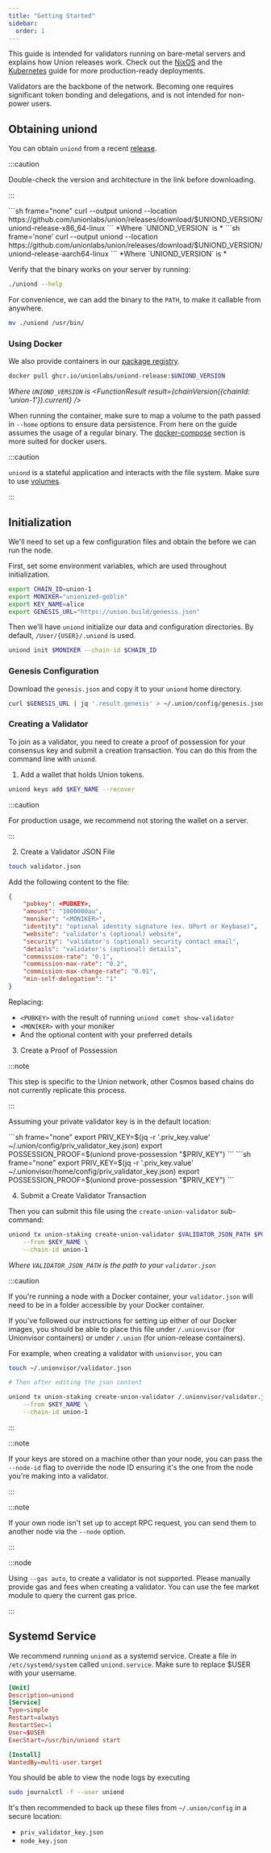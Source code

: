 ```yaml
---
title: "Getting Started"
sidebar:
  order: 1
---
```



This guide is intended for validators running on bare-metal servers and explains how Union releases work. Check out the [NixOS](/infrastructure/node-operators/nixos/) and the [Kubernetes](/infrastructure/node-operators/kubernetes/) guide for more production-ready deployments.

Validators are the backbone of the network. Becoming one requires significant token bonding and delegations, and is not intended for non-power users.

## Obtaining uniond

You can obtain `uniond` from a recent [release](https://github.com/unionlabs/union/releases/latest).

:::caution

Double-check the version and architecture in the link before downloading.

:::

<Tabs syncKey="uniond-release">
  <TabItem label="x86_64-linux">
    ```sh frame="none"
    curl --output uniond --location https://github.com/unionlabs/union/releases/download/$UNIOND_VERSION/uniond-release-x86_64-linux
    ```
    *Where `UNIOND_VERSION` is <FunctionResult result={chainVersion({chainId: 'union-1'}).current} />*

  </TabItem>
  <TabItem label='aarch64-linux'>
    ```sh frame='none'
    curl --output uniond --location https://github.com/unionlabs/union/releases/download/$UNIOND_VERSION/uniond-release-aarch64-linux
    ```
    *Where `UNIOND_VERSION` is <FunctionResult result={chainVersion({chainId: 'union-1'}).current} />*

  </TabItem>
</Tabs>

Verify that the binary works on your server by running:

```sh frame="none"
./uniond --help
```

For convenience, we can add the binary to the `PATH`, to make it callable from anywhere.

```sh frame="none"
mv ./uniond /usr/bin/
```

### Using Docker

We also provide containers in our [package registry](https://github.com/orgs/unionlabs/packages/container/package/uniond-release).

```sh frame="none"
docker pull ghcr.io/unionlabs/uniond-release:$UNIOND_VERSION
```

_Where `UNIOND_VERSION` is <FunctionResult result={chainVersion({chainId: 'union-1'}).current} />_

When running the container, make sure to map a volume to the path passed in `--home` options to ensure data persistence. From here on the guide assumes the usage of a regular binary. The [docker-compose](/infrastructure/node-operators/docker-compose/) section is more suited for docker users.

:::caution

`uniond` is a stateful application and interacts with the file system. Make sure to use [volumes](https://docs.docker.com/storage/volumes/).

:::

## Initialization

We'll need to set up a few configuration files and obtain the <DownloadFile filepath="/genesis.json" filename="genesis.json" /> before we can run the node.

First, set some environment variables, which are used throughout initialization.

```sh title="env.sh"
export CHAIN_ID=union-1
export MONIKER="unionized-goblin"
export KEY_NAME=alice
export GENESIS_URL="https://union.build/genesis.json"
```

Then we'll have `uniond` initialize our data and configuration directories. By default, `/User/{USER}/.uniond` is used.

```sh frame="none"
uniond init $MONIKER --chain-id $CHAIN_ID
```

### Genesis Configuration

Download the `genesis.json` and copy it to your `uniond` home directory.

```sh frame="none"
curl $GENESIS_URL | jq '.result.genesis' > ~/.union/config/genesis.json
```

### Creating a Validator

To join as a validator, you need to create a proof of possession for your consensus key and submit a creation transaction. You can do this from the command line with `uniond`.

1) Add a wallet that holds Union tokens.

```sh frame="none"
uniond keys add $KEY_NAME --recover
```

:::caution

For production usage, we recommend not storing the wallet on a server.

:::

2) Create a Validator JSON File

```sh frame="none"
touch validator.json
```

Add the following content to the file:

```json title="validator.json"
{
	"pubkey": <PUBKEY>,
	"amount": "1000000au",
	"moniker": "<MONIKER>",
	"identity": "optional identity signature (ex. UPort or Keybase)",
	"website": "validator's (optional) website",
	"security": "validator's (optional) security contact email",
	"details": "validator's (optional) details",
	"commission-rate": "0.1",
	"commission-max-rate": "0.2",
	"commission-max-change-rate": "0.01",
	"min-self-delegation": "1"
}
```

Replacing:

- `<PUBKEY>` with the result of running `uniond comet show-validator`
- `<MONIKER>` with your moniker
- And the optional content with your preferred details

3) Create a Proof of Possession

:::note

This step is specific to the Union network, other Cosmos based chains do not currently replicate this process.

:::

Assuming your private validator key is in the default location:

<Tabs>
  <TabItem label='uniond-release'>
    ```sh frame="none"
	export PRIV_KEY=$(jq -r '.priv_key.value' ~/.union/config/priv_validator_key.json)
	export POSSESSION_PROOF=$(uniond prove-possession "$PRIV_KEY")
	```
  </TabItem>
  <TabItem label='Unionvisor'>
    ```sh frame="none"
	export PRIV_KEY=$(jq -r '.priv_key.value' ~/.unionvisor/home/config/priv_validator_key.json)
	export POSSESSION_PROOF=$(uniond prove-possession "$PRIV_KEY")
	```
  </TabItem>
</Tabs>

4) Submit a Create Validator Transaction

Then you can submit this file using the `create-union-validator` sub-command:

```sh frame="none"
uniond tx union-staking create-union-validator $VALIDATOR_JSON_PATH $POSSESSION_PROOF \
	--from $KEY_NAME \
	--chain-id union-1
```

_Where `VALIDATOR_JSON_PATH` is the path to your `validator.json`_

:::caution

If you're running a node with a Docker container, your `validator.json` will need to be in a folder accessible by your Docker container.

If you've followed our instructions for setting up either of our Docker images, you should be able to place this file under `/.unionvisor` (for Unionvisor containers) or under `/.union` (for union-release containers).

For example, when creating a validator with `unionvisor`, you can

```sh frame="none"
touch ~/.unionvisor/validator.json

# Then after editing the json content

uniond tx union-staking create-union-validator /.unionvisor/validator.json $POSSESSION_PROOF \
	--from $KEY_NAME \
	--chain-id union-1
```

:::

:::note

If your keys are stored on a machine other than your node, you can pass the `--node-id` flag to override the node ID ensuring it's the one from the node you're making into a validator.

:::

:::note

If your own node isn't set up to accept RPC request, you can send them to another node via the `--node` option.

:::

:::node

Using `--gas auto`, to create a validator is not supported. Please manually provide gas and fees when creating a validator. You can use the fee market module to query the current gas price.

:::

## Systemd Service

We recommend running `uniond` as a systemd service. Create a file in `/etc/systemd/system` called `uniond.service`. Make sure to replace $USER with your username.

```toml frame="none"
[Unit]
Description=uniond
[Service]
Type=simple
Restart=always
RestartSec=1
User=$USER
ExecStart=/usr/bin/uniond start

[Install]
WantedBy=multi-user.target
```

You should be able to view the node logs by executing

```sh frame="none"
sudo journalctl -f --user uniond
```

It's then recommended to back up these files from `~/.union/config` in a secure location:

- `priv_validator_key.json`
- `node_key.json`
